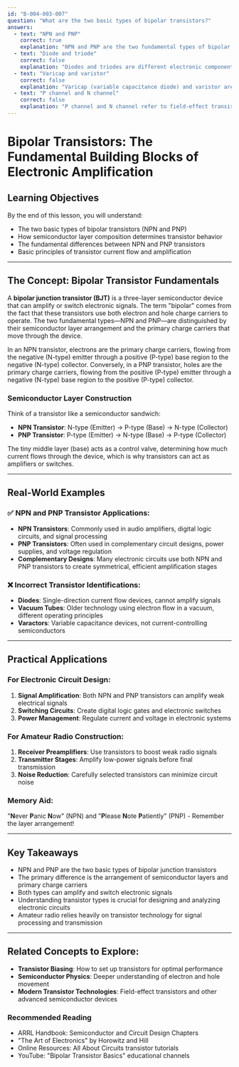 ```yaml
---
id: "B-004-003-007"
question: "What are the two basic types of bipolar transistors?"
answers:
  - text: "NPN and PNP"
    correct: true
    explanation: "NPN and PNP are the two fundamental types of bipolar junction transistors (BJTs), distinguished by their semiconductor layer composition and current flow characteristics. NPN transistors have a small p-type semiconductor layer sandwiched between two n-type layers, while PNP transistors have the opposite configuration with a small n-type layer between two p-type layers. These different layer arrangements determine how current flows and how the transistor can be used in electronic circuits."
  - text: "Diode and triode"
    correct: false
    explanation: "Diodes and triodes are different electronic components from transistors. A diode is a two-terminal semiconductor device that allows current to flow in only one direction, while a triode is a vacuum tube with three electrodes. Neither of these describes the two types of bipolar transistors (NPN and PNP) that are fundamental to modern semiconductor electronics."
  - text: "Varicap and varistor"
    correct: false
    explanation: "Varicap (variable capacitance diode) and varistor are specialized electronic components with different functions. A varicap changes capacitance with applied voltage, while a varistor protects circuits from voltage spikes. These are not types of bipolar transistors and do not relate to the basic NPN and PNP transistor classifications."
  - text: "P channel and N channel"
    correct: false
    explanation: "P channel and N channel refer to field-effect transistors (FETs), which are a different type of transistor from bipolar junction transistors (BJTs). While these terms describe the semiconductor channel type in FETs, they are not the correct answer for the two basic types of bipolar transistors, which are NPN and PNP."
---
```


# Bipolar Transistors: The Fundamental Building Blocks of Electronic Amplification

## Learning Objectives
By the end of this lesson, you will understand:
- The two basic types of bipolar transistors (NPN and PNP)
- How semiconductor layer composition determines transistor behavior
- The fundamental differences between NPN and PNP transistors
- Basic principles of transistor current flow and amplification

---

## The Concept: Bipolar Transistor Fundamentals

A **bipolar junction transistor (BJT)** is a three-layer semiconductor device that can amplify or switch electronic signals. The term "bipolar" comes from the fact that these transistors use both electron and hole charge carriers to operate. The two fundamental types—NPN and PNP—are distinguished by their semiconductor layer arrangement and the primary charge carriers that move through the device.

In an NPN transistor, electrons are the primary charge carriers, flowing from the negative (N-type) emitter through a positive (P-type) base region to the negative (N-type) collector. Conversely, in a PNP transistor, holes are the primary charge carriers, flowing from the positive (P-type) emitter through a negative (N-type) base region to the positive (P-type) collector.

### Semiconductor Layer Construction

Think of a transistor like a semiconductor sandwich:
- **NPN Transistor**: N-type (Emitter) → P-type (Base) → N-type (Collector)
- **PNP Transistor**: P-type (Emitter) → N-type (Base) → P-type (Collector)

The tiny middle layer (base) acts as a control valve, determining how much current flows through the device, which is why transistors can act as amplifiers or switches.

---

## Real-World Examples

### ✅ NPN and PNP Transistor Applications:
- **NPN Transistors**: Commonly used in audio amplifiers, digital logic circuits, and signal processing
- **PNP Transistors**: Often used in complementary circuit designs, power supplies, and voltage regulation
- **Complementary Designs**: Many electronic circuits use both NPN and PNP transistors to create symmetrical, efficient amplification stages

### ❌ Incorrect Transistor Identifications:
- **Diodes**: Single-direction current flow devices, cannot amplify signals
- **Vacuum Tubes**: Older technology using electron flow in a vacuum, different operating principles
- **Varactors**: Variable capacitance devices, not current-controlling semiconductors

---

## Practical Applications

### For Electronic Circuit Design:
1. **Signal Amplification**: Both NPN and PNP transistors can amplify weak electrical signals
2. **Switching Circuits**: Create digital logic gates and electronic switches
3. **Power Management**: Regulate current and voltage in electronic systems

### For Amateur Radio Construction:
1. **Receiver Preamplifiers**: Use transistors to boost weak radio signals
2. **Transmitter Stages**: Amplify low-power signals before final transmission
3. **Noise Reduction**: Carefully selected transistors can minimize circuit noise

### Memory Aid:
"**N**ever **P**anic **N**ow" (NPN) and "**P**lease **N**ote **P**atiently" (PNP) - Remember the layer arrangement!

---

## Key Takeaways

- NPN and PNP are the two basic types of bipolar junction transistors
- The primary difference is the arrangement of semiconductor layers and primary charge carriers
- Both types can amplify and switch electronic signals
- Understanding transistor types is crucial for designing and analyzing electronic circuits
- Amateur radio relies heavily on transistor technology for signal processing and transmission

---

## Related Concepts to Explore:
- **Transistor Biasing**: How to set up transistors for optimal performance
- **Semiconductor Physics**: Deeper understanding of electron and hole movement
- **Modern Transistor Technologies**: Field-effect transistors and other advanced semiconductor devices

### Recommended Reading
- ARRL Handbook: Semiconductor and Circuit Design Chapters
- "The Art of Electronics" by Horowitz and Hill
- Online Resources: All About Circuits transistor tutorials
- YouTube: "Bipolar Transistor Basics" educational channels